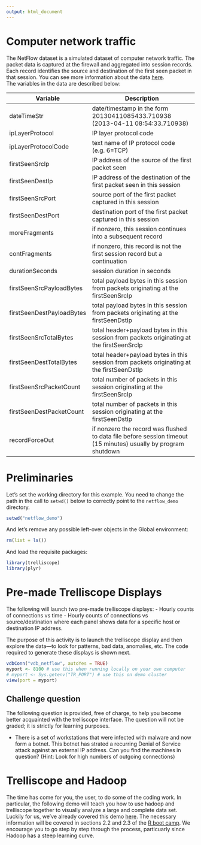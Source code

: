 ```yaml
---
output: html_document
---
```

# Computer network traffic 

The NetFlow dataset is a simulated dataset of computer network traffic. 
The packet data is captured at the firewall and aggregated into session
records. Each record identifies the source and destination of the first 
seen packet in that session. You can see more information about the data 
[here](http://hcil2.cs.umd.edu/newvarepository/VAST%20Challenge%202013/challenges/MC3%20-%20Big%20Marketing/).  
The variables in the data are described below:

Variable | Description
---------|-----------------
dateTimeStr | date/timestamp in the form 20130411085433.710938 (2013-04-11 08:54:33.710938)
ipLayerProtocol | IP layer protocol code
ipLayerProtocolCode | text name of IP protocol code (e.g. 6=TCP)
firstSeenSrcIp | IP address of the source of the first packet seen
firstSeenDestIp | IP address of the destination of the first packet seen in this session
firstSeenSrcPort | source port of the first packet captured in this session
firstSeenDestPort | destination port of the first packet captured in this session
moreFragments | if nonzero, this session continues into a subsequent record
contFragments | if nonzero, this record is not the first session record but a continuation
durationSeconds | session duration in seconds
firstSeenSrcPayloadBytes | total payload bytes in this session from packets originating at the firstSeenSrcIp
firstSeenDestPayloadBytes | total payload bytes in this session from packets originating at the firstSeenDstIp
firstSeenSrcTotalBytes | total header+payload bytes in this session from packets originating at the firstSeenSrcIp
firstSeenDestTotalBytes | total header+payload bytes in this session from packets originating at the firstSeenDstIp
firstSeenSrcPacketCount | total number of packets in this session originating at the firstSeenSrcIp
firstSeenDestPacketCount | total number of packets in this session originating at the firstSeenDstIp
recordForceOut | if nonzero the record was flushed to data file before session timeout (15 minutes) usually by program shutdown

# Preliminaries 

Let's set the working directory for this example. You need to change the path in the call to `setwd()` below to correctly point to the `netflow_demo` directory.

```r
setwd("netflow_demo")
```

And let's remove any possible left-over objects in the Global environment:
```r
rm(list = ls())
```

And load the requisite packages:
```r
library(trelliscope)
library(plyr)
```

# Pre-made Trelliscope Displays 

The following will launch two pre-made trelliscope displays:
- Hourly counts of connections vs time 
- Hourly counts of connections vs source/destination
where each panel shows data for a specific host or destination IP address. 

The purpose of this activity is to launch the trelliscope display and then explore the data---to look for patterns, bad data, anomalies, etc. The code required to generate these displays is shown next.

```r
vdbConn("vdb_netflow", autoYes = TRUE)
myport <- 8100 # use this when running locally on your own computer
# myport <- Sys.getenv("TR_PORT") # use this on demo cluster
view(port = myport)
```

## Challenge question

The following question is provided, free of charge, to help you become better acquainted with the trelliscope interface. The question will not be graded; it is strictly for learning purposes. 

- There is a set of workstations that were infected with malware and now form a botnet. This botnet has strated a recurring Denial of Service attack against an external IP address. Can you find the machines in question? (Hint: Look for high numbers of outgoing connections)

# Trelliscope and Hadoop

The time has come for you, the user, to do some of the coding work. In particular, the following demo will teach you how to use hadoop and trelliscope together to visually analyze a large and complete data set. Luckily for us, we've already covered this demo [here](http://tessera.io/docs-r-intro-bootcamp/#activity-22-using-tessera-with-hadoop-to-analyze-large-data). The necessary information will be covered in sections 2.2 and 2.3 of the [R boot camp](http://tessera.io/docs-r-intro-bootcamp/). We encourage you to go step by step through the process, particuarly since Hadoop has a steep learning curve.   
